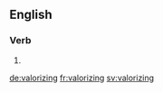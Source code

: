 ==English==

===Verb===
{{head|en}}

# {{present participle of|valorize}}

[[de:valorizing]]
[[fr:valorizing]]
[[sv:valorizing]]